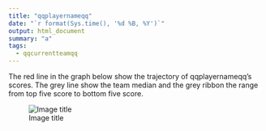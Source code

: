 ```yaml
---
title: "qqplayernameqq"
date: "`r format(Sys.time(), '%d %B, %Y')`"
output: html_document
summary: "a"
tags:
  - qqcurrentteamqq
---
```


The red line in the graph below show the trajectory of qqplayernameqq's scores. The grey line show the team median and the grey ribbon the range from top five score to bottom five score.

![Image title](qqpathtoimageqq)
